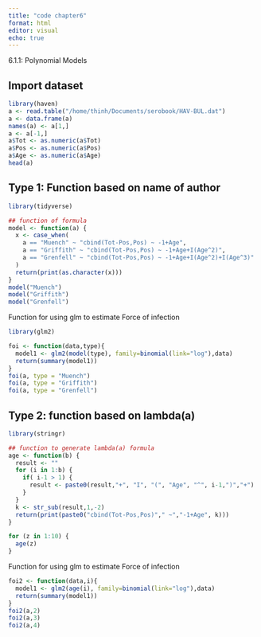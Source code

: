 ```yaml
---
title: "code chapter6"
format: html
editor: visual
echo: true
---
```


6.1.1: Polynomial Models 

## Import dataset

```r
library(haven)
a <- read.table("/home/thinh/Documents/serobook/HAV-BUL.dat")
a <- data.frame(a)
names(a) <- a[1,]
a <- a[-1,]
a$Tot <- as.numeric(a$Tot)
a$Pos <- as.numeric(a$Pos)
a$Age <- as.numeric(a$Age)
head(a)
```

## Type 1: Function based on name of author

```r
library(tidyverse)
```

```r
## function of formula
model <- function(a) {
  x <- case_when(
    a == "Muench" ~ "cbind(Tot-Pos,Pos) ~ -1+Age",
    a == "Griffith" ~ "cbind(Tot-Pos,Pos) ~ -1+Age+I(Age^2)",
    a == "Grenfell" ~ "cbind(Tot-Pos,Pos) ~ -1+Age+I(Age^2)+I(Age^3)"
  )
  return(print(as.character(x)))
}
model("Muench")
model("Griffith")
model("Grenfell")
```

Function for using glm to estimate Force of infection

```r
library(glm2)
```

```r
foi <- function(data,type){
  model1 <- glm2(model(type), family=binomial(link="log"),data)
  return(summary(model1))
}
foi(a, type = "Muench")
foi(a, type = "Griffith")
foi(a, type = "Grenfell")
```

## Type 2: function based on lambda(a)

```r
library(stringr)
```

```r
## function to generate lambda(a) formula
age <- function(b) {
  result <- ""
  for (i in 1:b) {
    if( i-1 > 1) {
      result <- paste0(result,"+", "I", "(", "Age", "^", i-1,")","+")
    }
  }
  k <- str_sub(result,1,-2)
  return(print(paste0("cbind(Tot-Pos,Pos)"," ~","-1+Age", k)))
}

for (z in 1:10) {
  age(z)
}
```

Function for using glm to estimate Force of infection

```r
foi2 <- function(data,i){
  model1 <- glm2(age(i), family=binomial(link="log"),data)
  return(summary(model1))
}
foi2(a,2)
foi2(a,3)
foi2(a,4)
```







